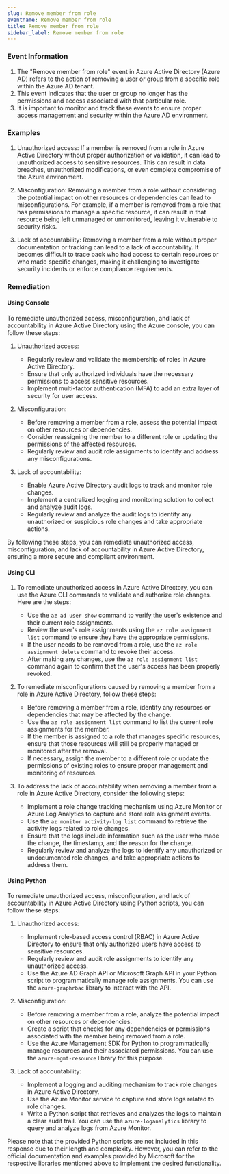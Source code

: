 ```yaml
--- 
slug: Remove member from role
eventname: Remove member from role
title: Remove member from role
sidebar_label: Remove member from role
---
```

                       
### Event Information

1. The "Remove member from role" event in Azure Active Directory (Azure AD) refers to the action of removing a user or group from a specific role within the Azure AD tenant.
2. This event indicates that the user or group no longer has the permissions and access associated with that particular role.
3. It is important to monitor and track these events to ensure proper access management and security within the Azure AD environment.


### Examples

1. Unauthorized access: If a member is removed from a role in Azure Active Directory without proper authorization or validation, it can lead to unauthorized access to sensitive resources. This can result in data breaches, unauthorized modifications, or even complete compromise of the Azure environment.

2. Misconfiguration: Removing a member from a role without considering the potential impact on other resources or dependencies can lead to misconfigurations. For example, if a member is removed from a role that has permissions to manage a specific resource, it can result in that resource being left unmanaged or unmonitored, leaving it vulnerable to security risks.

3. Lack of accountability: Removing a member from a role without proper documentation or tracking can lead to a lack of accountability. It becomes difficult to trace back who had access to certain resources or who made specific changes, making it challenging to investigate security incidents or enforce compliance requirements.

### Remediation

#### Using Console

To remediate unauthorized access, misconfiguration, and lack of accountability in Azure Active Directory using the Azure console, you can follow these steps:

1. Unauthorized access:
   - Regularly review and validate the membership of roles in Azure Active Directory.
   - Ensure that only authorized individuals have the necessary permissions to access sensitive resources.
   - Implement multi-factor authentication (MFA) to add an extra layer of security for user access.

2. Misconfiguration:
   - Before removing a member from a role, assess the potential impact on other resources or dependencies.
   - Consider reassigning the member to a different role or updating the permissions of the affected resources.
   - Regularly review and audit role assignments to identify and address any misconfigurations.

3. Lack of accountability:
   - Enable Azure Active Directory audit logs to track and monitor role changes.
   - Implement a centralized logging and monitoring solution to collect and analyze audit logs.
   - Regularly review and analyze the audit logs to identify any unauthorized or suspicious role changes and take appropriate actions.

By following these steps, you can remediate unauthorized access, misconfiguration, and lack of accountability in Azure Active Directory, ensuring a more secure and compliant environment.

#### Using CLI

1. To remediate unauthorized access in Azure Active Directory, you can use the Azure CLI commands to validate and authorize role changes. Here are the steps:

   - Use the `az ad user show` command to verify the user's existence and their current role assignments.
   - Review the user's role assignments using the `az role assignment list` command to ensure they have the appropriate permissions.
   - If the user needs to be removed from a role, use the `az role assignment delete` command to revoke their access.
   - After making any changes, use the `az role assignment list` command again to confirm that the user's access has been properly revoked.

2. To remediate misconfigurations caused by removing a member from a role in Azure Active Directory, follow these steps:

   - Before removing a member from a role, identify any resources or dependencies that may be affected by the change.
   - Use the `az role assignment list` command to list the current role assignments for the member.
   - If the member is assigned to a role that manages specific resources, ensure that those resources will still be properly managed or monitored after the removal.
   - If necessary, assign the member to a different role or update the permissions of existing roles to ensure proper management and monitoring of resources.

3. To address the lack of accountability when removing a member from a role in Azure Active Directory, consider the following steps:

   - Implement a role change tracking mechanism using Azure Monitor or Azure Log Analytics to capture and store role assignment events.
   - Use the `az monitor activity-log list` command to retrieve the activity logs related to role changes.
   - Ensure that the logs include information such as the user who made the change, the timestamp, and the reason for the change.
   - Regularly review and analyze the logs to identify any unauthorized or undocumented role changes, and take appropriate actions to address them.

#### Using Python

To remediate unauthorized access, misconfiguration, and lack of accountability in Azure Active Directory using Python scripts, you can follow these steps:

1. Unauthorized access:
   - Implement role-based access control (RBAC) in Azure Active Directory to ensure that only authorized users have access to sensitive resources.
   - Regularly review and audit role assignments to identify any unauthorized access.
   - Use the Azure AD Graph API or Microsoft Graph API in your Python script to programmatically manage role assignments. You can use the `azure-graphrbac` library to interact with the API.

2. Misconfiguration:
   - Before removing a member from a role, analyze the potential impact on other resources or dependencies.
   - Create a script that checks for any dependencies or permissions associated with the member being removed from a role.
   - Use the Azure Management SDK for Python to programmatically manage resources and their associated permissions. You can use the `azure-mgmt-resource` library for this purpose.

3. Lack of accountability:
   - Implement a logging and auditing mechanism to track role changes in Azure Active Directory.
   - Use the Azure Monitor service to capture and store logs related to role changes.
   - Write a Python script that retrieves and analyzes the logs to maintain a clear audit trail. You can use the `azure-loganalytics` library to query and analyze logs from Azure Monitor.

Please note that the provided Python scripts are not included in this response due to their length and complexity. However, you can refer to the official documentation and examples provided by Microsoft for the respective libraries mentioned above to implement the desired functionality.


 